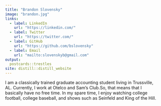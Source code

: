 ```yaml
---
title: "Brandon Slovensky"
image: "brandon.jpg"
links:
  - label: LinkedIn
    url: "https://linkedin.com/"
  - label: Twitter
    url: "https://twitter.com/"
  - label: GitHub
    url: "https://github.com/bslovensky"
  - label: Email
    url: "mailto:slovenskyb@gmail.com"
output:
  postcards::trestles
site: distill::distill_website
---
```

 
I am a classically trained graduate accounting student living in Trussville, AL. 
Currently, I work at Otelco and Sam's Club.So, that means that I basically have no free time. 
In my spare time, I enjoy watching college football, college baseball, and shows such as Seinfeld and King of the Hill.
